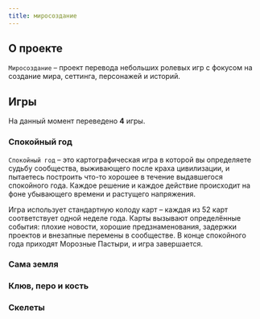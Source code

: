 ```yaml
---
title: миросоздание
---
```



## О проекте

`Миросоздание` – проект перевода небольших ролевых игр с фокусом на создание мира, сеттинга, персонажей и историй.

## Игры

На данный момент переведено **4** игры.

### Спокойный год

`Спокойный год` – это картографическая игра в которой вы определяете судьбу сообщества, выживающего после краха цивилизации, и пытаетесь построить что-то хорошее в течение выдавшегося спокойного года. Каждое решение и каждое действие происходит на фоне убывающего времени и растущего напряжения.

Игра использует стандартную колоду карт – каждая из 52 карт соответствует одной неделе года. Карты вызывают определённые события: плохие новости, хорошие предзнаменования, задержки проектов и внезапные перемены в сообществе. В конце спокойного года приходят Морозные Пастыри, и игра завершается.

<Link title="Спокойный год" href="/the-quiet-year" />

### Сама земля

<Link title="Сама земля" href="/the-ground-itself" />

### Клюв, перо и кость

<Link title="Клюв, перо и кость" href="/beak-feather-bone" />

### Скелеты

<Link title="Скелеты" href="/the-skeletons" />
